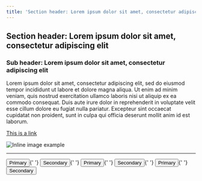 ```yaml
---
title: 'Section header: Lorem ipsum dolor sit amet, consectetur adipiscing elit'
---
```



## Section header: Lorem ipsum dolor sit amet, consectetur adipiscing elit

### Sub header: Lorem ipsum dolor sit amet, consectetur adipiscing elit

Lorem ipsum dolor sit amet, consectetur adipiscing elit, sed do eiusmod tempor incididunt ut labore et dolore magna aliqua. Ut enim ad minim veniam, quis nostrud exercitation ullamco laboris nisi ut aliquip ex ea commodo consequat. Duis aute irure dolor in reprehenderit in voluptate velit esse cillum dolore eu fugiat nulla pariatur. Excepteur sint occaecat cupidatat non proident, sunt in culpa qui officia deserunt mollit anim id est laborum.

[This is a link](/blog)

![Inline image example](/assets/demo/inline.jpg)

---

<Container>
    <Button color="primary">Primary</Button>{' '}
    <Button color="secondary">Secondary</Button>{' '}
    <Button color="primary" variant="contained">
        Primary
    </Button>{' '}
    <Button color="secondary" variant="contained">
        Secondary
    </Button>{' '}
    <Button color="primary" variant="outlined">
        Primary
    </Button>{' '}
    <Button color="secondary" variant="outlined">
        Secondary
    </Button>
</Container>

<br />
<br />
<br />
